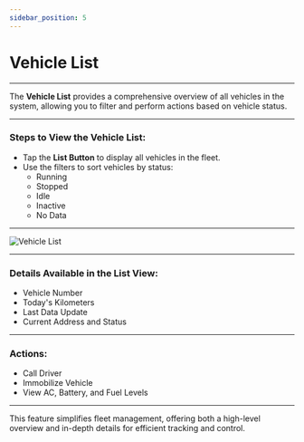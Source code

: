 ```yaml
---
sidebar_position: 5
---
```


# Vehicle List

---

The **Vehicle List** provides a comprehensive overview of all vehicles in the system, allowing you to filter and perform actions based on vehicle status.

---

### **Steps to View the Vehicle List**:

- Tap the **List Button** to display all vehicles in the fleet.
- Use the filters to sort vehicles by status:
  - Running
  - Stopped
  - Idle
  - Inactive
  - No Data

---

<div
  style={{
    display: 'flex',
    justifyContent: 'center',
    alignItems: 'center',
    height: '500px',
  }}
>
  <img
    src="/assets/guide-images/List.png"
    alt="Vehicle List"
    style={{
      width: '250px',
      border: '1px solid #ccc',
      borderRadius: '8px',
      boxShadow: '0 4px 6px rgba(0, 0, 0, 0.1)',
    }}
  />
</div>

---

### **Details Available in the List View**:

- Vehicle Number
- Today's Kilometers
- Last Data Update
- Current Address and Status

---

### **Actions**:

- Call Driver
- Immobilize Vehicle
- View AC, Battery, and Fuel Levels

---

This feature simplifies fleet management, offering both a high-level overview and in-depth details for efficient tracking and control.
